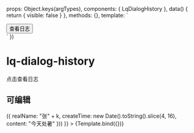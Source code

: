 

<Meta title="第三方组件/日志弹窗" component={LqDialogHistory} argTypes={{}} />

  props: Object.keys(argTypes),
  components: { LqDialogHistory },
  data() {
    return {
      visible: false
    }
  },
  methods: {},
  template: ` 
  <div>
    <button @click="visible = true">查看日志</button>
    <lq-dialog-history v-model="visible" v-bind="$props" />
  </div>
`
})

# lq-dialog-history

点击查看日志

## 可编辑

<Canvas>
<Story
  name="默认"
  args={{
    historyTable: Array.from({ length: 10 }, (_, k) => ({
      realName: "张" + k,
      createTime: new Date().toString().slice(4, 16),
      content: "今天处暑"
    }))
  }}
>
  {Template.bind({})}
</Story>
</Canvas>

<ArgsTable story="默认" />

